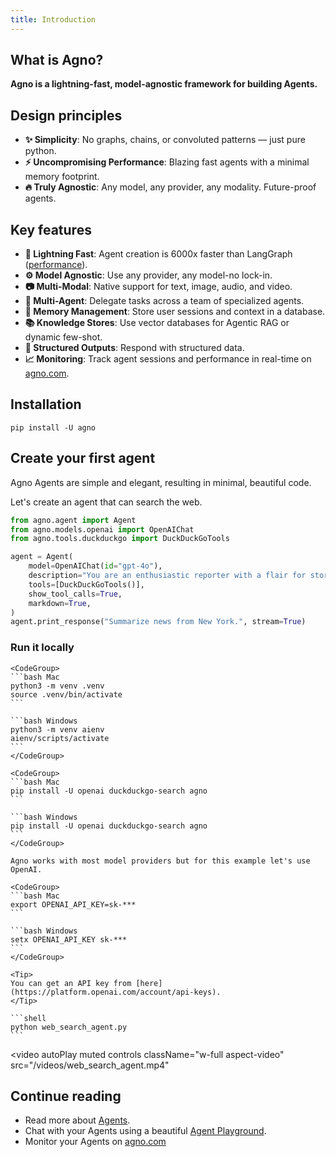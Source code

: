 ```yaml
---
title: Introduction
---
```


## What is Agno?

**Agno is a lightning-fast, model-agnostic framework for building Agents.**

## Design principles

- **✨ Simplicity**: No graphs, chains, or convoluted patterns — just pure python.
- **⚡️ Uncompromising Performance**: Blazing fast agents with a minimal memory footprint.
- **🔥 Truly Agnostic**: Any model, any provider, any modality. Future-proof agents.

## Key features

- **🚀 Lightning Fast**: Agent creation is 6000x faster than LangGraph ([performance](#performance)).
- **⚙️ Model Agnostic**: Use any provider, any model-no lock-in.
- **📷 Multi-Modal**: Native support for text, image, audio, and video.
- **🤝 Multi-Agent**: Delegate tasks across a team of specialized agents.
- **🧠 Memory Management**: Store user sessions and context in a database.
- **📚 Knowledge Stores**: Use vector databases for Agentic RAG or dynamic few-shot.
- **🧩 Structured Outputs**: Respond with structured data.
- **📈 Monitoring**: Track agent sessions and performance in real-time on [agno.com](https://app.agno.com).

## Installation

```shell
pip install -U agno
```

## Create your first agent

Agno Agents are simple and elegant, resulting in minimal, beautiful code.

Let's create an agent that can search the web.

```python web_search_agent.py
from agno.agent import Agent
from agno.models.openai import OpenAIChat
from agno.tools.duckduckgo import DuckDuckGoTools

agent = Agent(
    model=OpenAIChat(id="gpt-4o"),
    description="You are an enthusiastic reporter with a flair for storytelling!",
    tools=[DuckDuckGoTools()],
    show_tool_calls=True,
    markdown=True,
)
agent.print_response("Summarize news from New York.", stream=True)
```

### Run it locally

<Steps>
  <Step title="Setup your virtual environment">

    <CodeGroup>
    ```bash Mac
    python3 -m venv .venv
    source .venv/bin/activate
    ```

    ```bash Windows
    python3 -m venv aienv
    aienv/scripts/activate
    ```
    </CodeGroup>

  </Step>
  <Step title="Install libraries">

    <CodeGroup>
    ```bash Mac
    pip install -U openai duckduckgo-search agno
    ```

    ```bash Windows
    pip install -U openai duckduckgo-search agno
    ```
    </CodeGroup>

  </Step>
  <Step title="Export your model keys">

    Agno works with most model providers but for this example let's use OpenAI.

    <CodeGroup>
    ```bash Mac
    export OPENAI_API_KEY=sk-***
    ```

    ```bash Windows
    setx OPENAI_API_KEY sk-***
    ```
    </CodeGroup>

    <Tip>
    You can get an API key from [here](https://platform.openai.com/account/api-keys).
    </Tip>

  </Step>
  <Step title="Run the agent">

    ```shell
    python web_search_agent.py
    ```

  </Step>
</Steps>

<video
  autoPlay
  muted
  controls
  className="w-full aspect-video"
  src="/videos/web_search_agent.mp4"
></video>

## Continue reading

- Read more about [Agents](/agents).
- Chat with your Agents using a beautiful [Agent Playground](/playground).
- Monitor your Agents on [agno.com](/monitoring)
